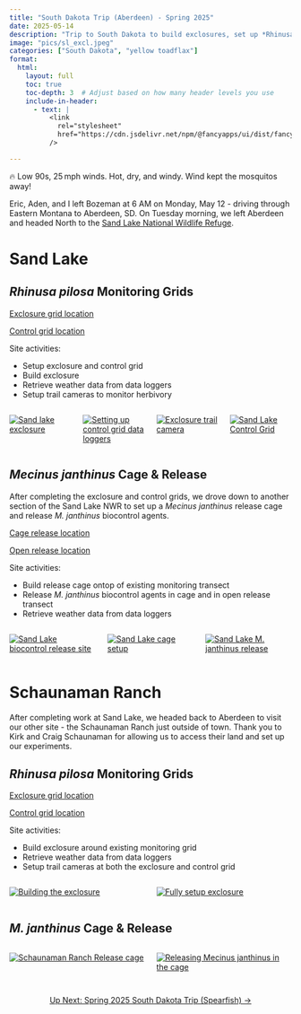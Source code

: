 ```yaml
---
title: "South Dakota Trip (Aberdeen) - Spring 2025"
date: 2025-05-14
description: "Trip to South Dakota to build exclosures, set up *Rhinusa pilosa* monitoring grids, and release *Mecinus janthinus* at Sand Lake NWR and Schaunaman Ranch."
image: "pics/sl_excl.jpeg"
categories: ["South Dakota", "yellow toadflax"]
format:
  html:
    layout: full
    toc: true
    toc-depth: 3  # Adjust based on how many header levels you use
    include-in-header:
      - text: |
          <link
            rel="stylesheet"
            href="https://cdn.jsdelivr.net/npm/@fancyapps/ui/dist/fancybox.css"
          />

---
```


::: {.callout-warning title="Weather"}
🔥 Low 90s, 25 mph winds. Hot, dry, and windy. Wind kept the mosquitos away!
:::

<!-- <div style="text-align: center; margin-top: 2em;">
  <a class="btn-small" href="spring25spearfish.qmd" role="button">
    View the Spearfish portion of this trip here →
  </a>
</div> -->

Eric, Aden, and I left Bozeman at 6 AM on Monday, May 12 - driving through Eastern Montana to Aberdeen, SD. On Tuesday morning, we left Aberdeen and headed North to the [Sand Lake National Wildlife Refuge](https://www.fws.gov/refuge/sand-lake).

# Sand Lake 

## *Rhinusa pilosa* Monitoring Grids

<a href="https://www.google.com/maps?q=45.80185,-99.203277" target="_blank">Exclosure grid location</a>

<a href="https://www.google.com/maps?q=45.80234,-99.203777" target="_blank">Control grid location</a>


Site activities:

- Setup exclosure and control grid  
- Build exclosure  
- Retrieve weather data from data loggers  
- Setup trail cameras to monitor herbivory
 
:::{.columns}

::: {.column width="33%" .px-2}
[![Sand lake exclosure](pics/sl_excl.jpeg)](pics/sl_excl.jpeg){data-fancybox="gallery" data-caption="Sand Lake exclosure"}
:::

::: {.column width="33%" .px-2}
[![Setting up control grid data loggers](pics/sl_dataloggers.jpeg)](pics/sl_dataloggers.jpeg){data-fancybox="gallery" data-caption="Setting up Sand Lake data loggers"}
:::

::: {.column width="33%" .px-2}
[![Exclosure trail camera](pics/sl_trailcam1.jpeg)](pics/sl_trailcam1.jpeg){data-fancybox="gallery" data-caption="Exclosure trail camera"}
:::

::: {.column width="33%" .px-2}
[![Sand Lake Control Grid](pics/sl_control.jpeg)](pics/sl_control.jpeg){data-fancybox="gallery"
data-caption="Sand Lake Control Grid"}
:::

:::

## *Mecinus janthinus* Cage & Release

After completing the exclosure and control grids, we drove down to another section of the Sand Lake NWR to set up a *Mecinus janthinus* release cage and release *M. janthinus* biocontrol agents. 

<a href="https://www.google.com/maps?q=45.912467,-99.279119" target="_blank">Cage release location</a>

<a href="https://www.google.com/maps?q=45.912312, -99.279233" target="_blank">Open release location</a>

Site activities:  

- Build release cage ontop of existing monitoring transect
- Release *M. janthinus* biocontrol agents in cage and in open release transect
- Retrieve weather data from data loggers

:::{.columns}

::: {.column width="33%" .px-2}
[![Sand Lake biocontrol release site](pics/sl_releasesite.jpeg)](pics/sl_releasesite.jpeg){data-fancybox="gallery" data-caption="Sand Lake biocontrol release site"}
:::

::: {.column width="33%" .px-2}
[![Sand Lake cage setup](pics/sl_setupcage.jpeg)](pics/sl_setupcage.jpeg){data-fancybox="gallery" data-caption="Sand Lake cage setup"}
:::

::: {.column width="33%" .px-2}
[![Sand Lake *M. janthinus* release](pics/sl_release.jpeg)](pics/sl_release.jpeg){data-fancybox="gallery" data-caption="Sand Lake <em>M. janthinus</em> release"}
:::

:::


# Schaunaman Ranch 

After completing work at Sand Lake, we headed back to Aberdeen to visit our other site - the Schaunaman Ranch just outside of town. Thank you to Kirk and Craig Schaunaman for allowing us to access their land and set up our experiments.


## *Rhinusa pilosa* Monitoring Grids

<a href="https://www.google.com/maps?q=45.407562255859375,-98.55270385742188" target="_blank">Exclosure grid location</a>

<a href="https://www.google.com/maps?q=45.4073371887207, -98.55327606201172" target="_blank">Control grid location</a>

Site activities:  

- Build exclosure around existing monitoring grid
- Retrieve weather data from data loggers  
- Setup trail cameras at both the exclosure and control grid

:::{.columns}

::: {.column width="33%" .px-2}
[![Building the exclosure](pics/ranch_exclosure3.jpeg)](pics/ranch_exclosure3.jpeg){data-fancybox="gallery" data-caption="Building the exclosure"}
:::

::: {.column width="33%" .px-2}
[![Fully setup exclosure](pics/ranch_exclosure.jpeg)](pics/ranch_exclosure.jpeg){data-fancybox="gallery" data-caption="Fully setup exclosure"}
:::

:::

## *M. janthinus* Cage & Release

:::{.columns}

::: {.column width="33%" .px-2}
[![Schaunaman Ranch Release cage](pics/ranch cage.jpeg)](pics/ranch cage.jpeg){data-fancybox="gallery" data-caption="Schaunaman Ranch Release cage"}
:::

::: {.column width="33%" .px-2}
[![Releasing *Mecinus janthinus* in the cage](pics/ranch_janthinus.jpeg)](pics/ranch_janthinus.jpeg){data-fancybox="gallery" data-caption="Releasing *Mecinus janthinus* in the cage"}
:::

:::


<div style="text-align: center; margin-top: 2em;">
  <a class="btn-small" href="spring25spearfish.qmd" role="button">
    Up Next: Spring 2025 South Dakota Trip (Spearfish) →
  </a>
</div>





